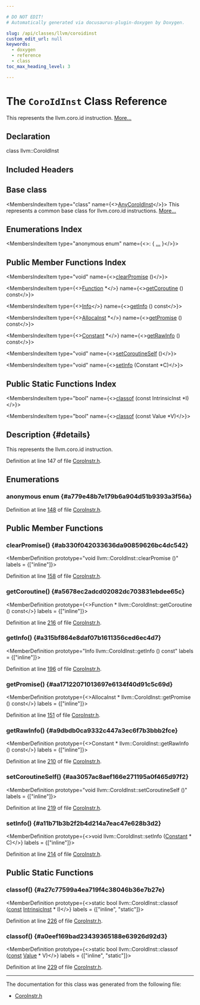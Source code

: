 ```yaml
---

# DO NOT EDIT!
# Automatically generated via docusaurus-plugin-doxygen by Doxygen.

slug: /api/classes/llvm/coroidinst
custom_edit_url: null
keywords:
  - doxygen
  - reference
  - class
toc_max_heading_level: 3

---
```





# The `CoroIdInst` Class Reference

<DoxygenPage pluginConfig={pluginConfig}>

This represents the llvm.coro.id instruction. <a href="#details">More...</a>

## Declaration

<CodeBlock>class llvm::CoroIdInst</CodeBlock>

## Included Headers

<IncludesList>
<IncludesListItem
  filePath="llvm/Transforms/Coroutines/CoroInstr.h"
  permalink="/docs/api/files/include/include/llvm/include/llvm/transforms/include/llvm/transforms/coroutines/coroinstr-h"
  isLocal="true" />
</IncludesList>

## Base class

<MembersIndex>

<MembersIndexItem
  type="class"
  name={<><a href="/docs/api/classes/llvm/anycoroidinst">AnyCoroIdInst</a></>}>
This represents a common base class for llvm.coro.id instructions. <a href="/docs/api/classes/llvm/anycoroidinst/#details">More...</a>
</MembersIndexItem>

</MembersIndex>

## Enumerations Index

<MembersIndex>

<MembersIndexItem
  type="anonymous enum"
  name={<>:  &#123; <a href="#a779e48b7e179b6a904d51b9393a3f56a">...</a> &#125;</>}>
</MembersIndexItem>

</MembersIndex>

## Public Member Functions Index

<MembersIndex>

<MembersIndexItem
  type="void"
  name={<><a href="#ab330f042033636da90859626bc4dc542">clearPromise</a> ()</>}>
</MembersIndexItem>

<MembersIndexItem
  type={<><a href="/docs/api/classes/llvm/function">Function</a> &#42;</>}
  name={<><a href="#a5678ec2adcd02082dc703831ebdee65c">getCoroutine</a> () const</>}>
</MembersIndexItem>

<MembersIndexItem
  type={<><a href="/docs/api/structs/llvm/coroidinst/info">Info</a></>}
  name={<><a href="#a315bf864e8daf07b1611356ced6ec4d7">getInfo</a> () const</>}>
</MembersIndexItem>

<MembersIndexItem
  type={<><a href="/docs/api/classes/llvm/allocainst">AllocaInst</a> &#42;</>}
  name={<><a href="#aa17122071013697e6134f40d91c5c69d">getPromise</a> () const</>}>
</MembersIndexItem>

<MembersIndexItem
  type={<><a href="/docs/api/classes/llvm/constant">Constant</a> &#42;</>}
  name={<><a href="#a9dbdb0ca9332c447a3ec6f7b3bbb2fce">getRawInfo</a> () const</>}>
</MembersIndexItem>

<MembersIndexItem
  type="void"
  name={<><a href="#aa3057ac8aef166e271195a0f465d97f2">setCoroutineSelf</a> ()</>}>
</MembersIndexItem>

<MembersIndexItem
  type="void"
  name={<><a href="#a11b71b3b2f2b4d214a7eac47e628b3d2">setInfo</a> (Constant &#42;C)</>}>
</MembersIndexItem>

</MembersIndex>

## Public Static Functions Index

<MembersIndex>

<MembersIndexItem
  type="bool"
  name={<><a href="#a27c77599a4ea719f4c38046b36e7b27e">classof</a> (const IntrinsicInst &#42;I)</>}>
</MembersIndexItem>

<MembersIndexItem
  type="bool"
  name={<><a href="#a0eef169bad23439365188e63926d92d3">classof</a> (const Value &#42;V)</>}>
</MembersIndexItem>

</MembersIndex>

## Description {#details}

This represents the llvm.coro.id instruction.

Definition at line 147 of file <a href="/docs/api/files/include/include/llvm/include/llvm/transforms/include/llvm/transforms/coroutines/coroinstr-h">CoroInstr.h</a>.

<SectionDefinition>

## Enumerations

### anonymous enum  {#a779e48b7e179b6a904d51b9393a3f56a}

<MemberDefinition
  prototype="anonymous enum ">

<EnumerationList title="Enumeration values">

<Link id="a779e48b7e179b6a904d51b9393a3f56aaedfb50452f60cdeaf9779013a410a55f" />
<EnumerationListItem name="AlignArg">

</EnumerationListItem>

<Link id="a779e48b7e179b6a904d51b9393a3f56aa977f99b6f1d3271964b9cc97b1c51b78" />
<EnumerationListItem name="PromiseArg">

</EnumerationListItem>

<Link id="a779e48b7e179b6a904d51b9393a3f56aab921b69da444f87f711c012f7d42c866" />
<EnumerationListItem name="CoroutineArg">

</EnumerationListItem>

<Link id="a779e48b7e179b6a904d51b9393a3f56aaf21d466aa4bb2a2ef74f2d2f80e5cadb" />
<EnumerationListItem name="InfoArg">

</EnumerationListItem>

</EnumerationList>

Definition at line <a href="/docs/api/files/include/include/llvm/include/llvm/transforms/include/llvm/transforms/coroutines/coroinstr-h/#l00148">148</a> of file <a href="/docs/api/files/include/include/llvm/include/llvm/transforms/include/llvm/transforms/coroutines/coroinstr-h">CoroInstr.h</a>.
</MemberDefinition>

</SectionDefinition>

<SectionDefinition>

## Public Member Functions

### clearPromise() {#ab330f042033636da90859626bc4dc542}

<MemberDefinition
  prototype="void llvm::CoroIdInst::clearPromise ()"
  labels = {["inline"]}>

Definition at line <a href="/docs/api/files/include/include/llvm/include/llvm/transforms/include/llvm/transforms/coroutines/coroinstr-h/#l00158">158</a> of file <a href="/docs/api/files/include/include/llvm/include/llvm/transforms/include/llvm/transforms/coroutines/coroinstr-h">CoroInstr.h</a>.
</MemberDefinition>

### getCoroutine() {#a5678ec2adcd02082dc703831ebdee65c}

<MemberDefinition
  prototype={<>Function &#42; llvm::CoroIdInst::getCoroutine () const</>}
  labels = {["inline"]}>

Definition at line <a href="/docs/api/files/include/include/llvm/include/llvm/transforms/include/llvm/transforms/coroutines/coroinstr-h/#l00216">216</a> of file <a href="/docs/api/files/include/include/llvm/include/llvm/transforms/include/llvm/transforms/coroutines/coroinstr-h">CoroInstr.h</a>.
</MemberDefinition>

### getInfo() {#a315bf864e8daf07b1611356ced6ec4d7}

<MemberDefinition
  prototype="Info llvm::CoroIdInst::getInfo () const"
  labels = {["inline"]}>

Definition at line <a href="/docs/api/files/include/include/llvm/include/llvm/transforms/include/llvm/transforms/coroutines/coroinstr-h/#l00196">196</a> of file <a href="/docs/api/files/include/include/llvm/include/llvm/transforms/include/llvm/transforms/coroutines/coroinstr-h">CoroInstr.h</a>.
</MemberDefinition>

### getPromise() {#aa17122071013697e6134f40d91c5c69d}

<MemberDefinition
  prototype={<>AllocaInst &#42; llvm::CoroIdInst::getPromise () const</>}
  labels = {["inline"]}>

Definition at line <a href="/docs/api/files/include/include/llvm/include/llvm/transforms/include/llvm/transforms/coroutines/coroinstr-h/#l00151">151</a> of file <a href="/docs/api/files/include/include/llvm/include/llvm/transforms/include/llvm/transforms/coroutines/coroinstr-h">CoroInstr.h</a>.
</MemberDefinition>

### getRawInfo() {#a9dbdb0ca9332c447a3ec6f7b3bbb2fce}

<MemberDefinition
  prototype={<>Constant &#42; llvm::CoroIdInst::getRawInfo () const</>}
  labels = {["inline"]}>

Definition at line <a href="/docs/api/files/include/include/llvm/include/llvm/transforms/include/llvm/transforms/coroutines/coroinstr-h/#l00210">210</a> of file <a href="/docs/api/files/include/include/llvm/include/llvm/transforms/include/llvm/transforms/coroutines/coroinstr-h">CoroInstr.h</a>.
</MemberDefinition>

### setCoroutineSelf() {#aa3057ac8aef166e271195a0f465d97f2}

<MemberDefinition
  prototype="void llvm::CoroIdInst::setCoroutineSelf ()"
  labels = {["inline"]}>

Definition at line <a href="/docs/api/files/include/include/llvm/include/llvm/transforms/include/llvm/transforms/coroutines/coroinstr-h/#l00219">219</a> of file <a href="/docs/api/files/include/include/llvm/include/llvm/transforms/include/llvm/transforms/coroutines/coroinstr-h">CoroInstr.h</a>.
</MemberDefinition>

### setInfo() {#a11b71b3b2f2b4d214a7eac47e628b3d2}

<MemberDefinition
  prototype={<>void llvm::CoroIdInst::setInfo (<a href="/docs/api/classes/llvm/constant">Constant</a> &#42; C)</>}
  labels = {["inline"]}>

Definition at line <a href="/docs/api/files/include/include/llvm/include/llvm/transforms/include/llvm/transforms/coroutines/coroinstr-h/#l00214">214</a> of file <a href="/docs/api/files/include/include/llvm/include/llvm/transforms/include/llvm/transforms/coroutines/coroinstr-h">CoroInstr.h</a>.
</MemberDefinition>

</SectionDefinition>

<SectionDefinition>

## Public Static Functions

### classof() {#a27c77599a4ea719f4c38046b36e7b27e}

<MemberDefinition
  prototype={<>static bool llvm::CoroIdInst::classof (<a href="/docs/api/files/lib/lib/target/lib/target/aarch64/aarch64promoteconstant-cpp/#a90f8350fecae261c25be85d38b451bff">const</a> <a href="/docs/api/classes/llvm/intrinsicinst">IntrinsicInst</a> &#42; I)</>}
  labels = {["inline", "static"]}>

Definition at line <a href="/docs/api/files/include/include/llvm/include/llvm/transforms/include/llvm/transforms/coroutines/coroinstr-h/#l00226">226</a> of file <a href="/docs/api/files/include/include/llvm/include/llvm/transforms/include/llvm/transforms/coroutines/coroinstr-h">CoroInstr.h</a>.
</MemberDefinition>

### classof() {#a0eef169bad23439365188e63926d92d3}

<MemberDefinition
  prototype={<>static bool llvm::CoroIdInst::classof (<a href="/docs/api/files/lib/lib/target/lib/target/aarch64/aarch64promoteconstant-cpp/#a90f8350fecae261c25be85d38b451bff">const</a> <a href="/docs/api/classes/llvm/value">Value</a> &#42; V)</>}
  labels = {["inline", "static"]}>

Definition at line <a href="/docs/api/files/include/include/llvm/include/llvm/transforms/include/llvm/transforms/coroutines/coroinstr-h/#l00229">229</a> of file <a href="/docs/api/files/include/include/llvm/include/llvm/transforms/include/llvm/transforms/coroutines/coroinstr-h">CoroInstr.h</a>.
</MemberDefinition>

</SectionDefinition>

<hr/>

The documentation for this class was generated from the following file:

<ul>
<li><a href="/docs/api/files/include/include/llvm/include/llvm/transforms/include/llvm/transforms/coroutines/coroinstr-h">CoroInstr.h</a></li>
</ul>

</DoxygenPage>
